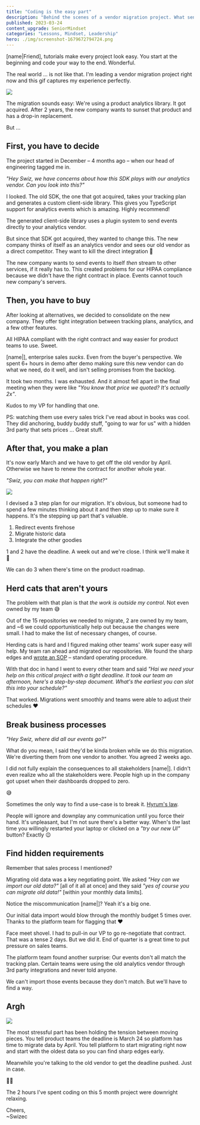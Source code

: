 ```yaml
---
title: "Coding is the easy part"
description: "Behind the scenes of a vendor migration project. What senior+ engineers do so you can focus on the code."
published: 2023-03-24
content_upgrade: SeniorMindset
categories: "Lessons, Mindset, Leadership"
hero: ./img/screenshot-1679672794724.png
---
```


[name|Friend], tutorials make every project look easy. You start at the beginning and code your way to the end. Wonderful.

The real world ... is not like that. I'm leading a vendor migration project right now and this gif captures my experience perfectly.

![](./img/ry-tomgifaj65e6.gif)

The migration sounds easy: We're using a product analytics library. It got acquired. After 2 years, the new company wants to sunset that product and has a drop-in replacement.

But ...

## First, you have to decide

The project started in December – 4 months ago – when our head of engineering tagged me in.

_"Hey Swiz, we have concerns about how this SDK plays with our analytics vendor. Can you look into this?"_

I looked. The old SDK, the one that got acquired, takes your tracking plan and generates a custom client-side library. This gives you TypeScript support for analytics events which is amazing. Highly recommend!

The generated client-side library uses a plugin system to send events directly to your analytics vendor.

But since that SDK got acquired, they wanted to change this. The new company thinks of itself as an analytics vendor and sees our old vendor as a direct competitor. They want to kill the direct integration 💩

The new company wants to send events to itself _then_ stream to other services, if it really has to. This created problems for our HIPAA compliance because we didn't have the right contract in place. Events cannot touch new company's servers.

## Then, you have to buy

After looking at alternatives, we decided to consolidate on the new company. They offer tight integration between tracking plans, analytics, and a few other features.

All HIPAA compliant with the right contract and way easier for product teams to use. Sweet.

[name|], enterprise sales _sucks_. Even from the buyer's perspective. We spent 6+ hours in demo after demo making sure this new vendor can do what we need, do it well, and isn't selling promises from the backlog.

It took two months. I was exhausted. And it almost fell apart in the final meeting when they were like _"You know that price we quoted? It's actually 2x"_.

Kudos to my VP for handling that one.

PS: watching them use every sales trick I've read about in books was cool. They did anchoring, buddy buddy stuff, "going to war for us" with a hidden 3rd party that sets prices ... Great stuff.

## After that, you make a plan

It's now early March and we have to get off the old vendor by April. Otherwise we have to renew the contract for another whole year.

_"Swiz, you can make that happen right?"_

![](./img/giphygif4h7ba1.gif)

I devised a 3 step plan for our migration. It's obvious, but someone had to spend a few minutes thinking about it and then step up to make sure it happens. It's the stepping up part that's valuable.

1.  Redirect events firehose
2.  Migrate historic data
3.  Integrate the other goodies

1 and 2 have the deadline. A week out and we're close. I think we'll make it 🤞

We can do 3 when there's time on the product roadmap.

## Herd cats that aren't yours

The problem with that plan is that _the work is outside my control_. Not even owned by my team 😅

Out of the 15 repositories we needed to migrate, 2 are owned by my team, and ~6 we could opportunistically help out because the changes were small. I had to make the list of necessary changes, of course.

Herding cats is hard and I figured making other teams' work super easy will help. My team ran ahead and migrated our repositories. We found the sharp edges and [wrote an SOP](https://swizec.com/blog/nobody-is-coming-to-save-you/) – standard operating procedure.

With that doc in hand I went to every other team and said _"Hai we need your help on this critical project with a tight deadline. It took our team an afternoon, here's a step-by-step document. What's the earliest you can slot this into your schedule?"_

That worked. Migrations went smoothly and teams were able to adjust their schedules ❤️

## Break business processes

_"Hey Swiz, where did all our events go?"_

What do you mean, I said they'd be kinda broken while we do this migration. We're diverting them from one vendor to another. You agreed 2 weeks ago.

I did not fully explain the consequences to all stakeholders [name|]. I didn't even realize who all the stakeholders were. People high up in the company got upset when their dashboards dropped to zero.

😅

Sometimes the only way to find a use-case is to break it. [Hyrum's law](https://www.hyrumslaw.com).

People will ignore and downplay any communication until you force their hand. It's unpleasant, but I'm not sure there's a better way. When's the last time you willingly restarted your laptop or clicked on a _"try our new UI"_ button? Exactly 😉

## Find hidden requirements

Remember that sales process I mentioned?

Migrating old data was a key negotiating point. We asked _"Hey can we import our old data?"_ [all of it all at once] and they said _"yes of course you can migrate old data!"_ [within your monthly data limits].

Notice the miscommunication [name|]? Yeah it's a big one.

Our initial data import would blow through the monthly budget 5 times over. Thanks to the platform team for flagging that ❤️

Face meet shovel. I had to pull-in our VP to go re-negotiate that contract. That was a tense 2 days. But we did it. End of quarter is a great time to put pressure on sales teams.

The platform team found another surprise: Our events don't all match the tracking plan. Certain teams were using the old analytics vendor through 3rd party integrations and never told anyone.

We can't import those events because they don't match. But we'll have to find a way.

## Argh

![](./img/giphygifggbg21.gif)

The most stressful part has been holding the tension between moving pieces. You tell product teams the deadline is March 24 so platform has time to migrate data by April. You tell platform to start migrating right now and start with the oldest data so you can find sharp edges early.

Meanwhile you're talking to the old vendor to get the deadline pushed. Just in case.

😮‍💨

The 2 hours I've spent coding on this 5 month project were downright relaxing.

Cheers,<br/>
~Swizec
